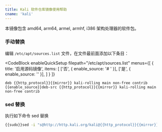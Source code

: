 ```yaml
---
title: Kali 软件仓库镜像使用帮助
cname: 'kali'
---
```


本镜像包含 amd64, arm64, armel, armhf, i386 架构处理器的软件包。

### 手动替换
编辑 `/etc/apt/sources.list` 文件，在文件最前面添加以下条目：

<CodeBlock
  enableQuickSetup
  filepath="/etc/apt/sources.list"
  menus={[
    {
      title: '启用源码镜像',
      items: [
        ['否', { enable_source: '# ' }],
        ['是', { enable_source: '' }],
      ]
    }
  ]}
>

```properties
deb {{http_protocol}}{{mirror}} kali-rolling main non-free contrib
{{enable_source}}deb-src {{http_protocol}}{{mirror}} kali-rolling main non-free contrib
```

</CodeBlock>

### sed 替换

执行如下命令 sed 替换

<CodeBlock>

```bash
{{sudo}}sed -i "s@http://http.kali.org/kali@{{http_protocol}}{{mirror}}@g" /etc/apt/sources.list
```

</CodeBlock>
